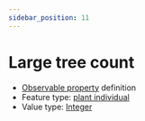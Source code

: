 ```yaml
---
sidebar_position: 11
---
```



# Large tree count

- [Observable property](/viewers/dawe-vocabs?uri=https://linked.data.gov.au/def/test/dawe-cv/1fc43da5-004d-4258-bd33-8ffc9e2e8cba) definition
- Feature type: [plant individual](http://linked.data.gov.au/def/tern-cv/60d7edf8-98c6-43e9-841c-e176c334d270)
- Value type: [Integer](https://w3id.org/tern/ontologies/tern/Integer)


<Example protocolModule="condition" observableProperty="https://linked.data.gov.au/def/test/dawe-cv/1fc43da5-004d-4258-bd33-8ffc9e2e8cba" />
